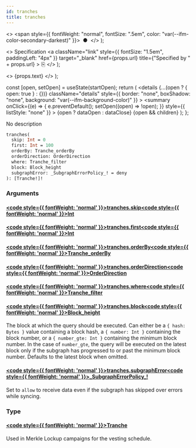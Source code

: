 ```yaml
---
id: tranches
title: tranches
---
```


<head>
  <meta content="noindex" name="robots" />
  <meta charset="utf-8" />
</head>

  <>
    <span style={{ fontWeight: "normal", fontSize: ".5em", color: "var(--ifm-color-secondary-darkest)" }}>
      &nbsp;●&nbsp;
    </span>
  </>
);

  <>
    Specification
    <a
      className="link"
      style={{ fontSize: "1.5em", paddingLeft: "4px" }}
      target="_blank"
      href={props.url}
      title={"Specified by " + props.url}
    >
      ⎘
    </a>
  </>
);

  <>
    <span className={props.class}>{props.text}</span>
  </>
);


  const [open, setOpen] = useState(startOpen);
  return (
    <details
      {...(open ? { open: true } : {})}
      className="details"
      style={{ border: "none", boxShadow: "none", background: "var(--ifm-background-color)" }}
    >
      <summary
        onClick={(e) => {
          e.preventDefault();
          setOpen((open) => !open);
        }}
        style={{ listStyle: "none" }}
      >
        {open ? dataOpen : dataClose}
      </summary>
      {open && children}
    </details>
  );
};

No description

```graphql
tranches(
  skip: Int = 0
  first: Int = 100
  orderBy: Tranche_orderBy
  orderDirection: OrderDirection
  where: Tranche_filter
  block: Block_height
  subgraphError: _SubgraphErrorPolicy_! = deny
): [Tranche!]!
```

### Arguments

#### [<code style={{ fontWeight: 'normal' }}>tranches.<b>skip</b></code>](#)<Bullet />[<code style={{ fontWeight: 'normal' }}><b>Int</b></code>](/docs/api/airdrops/graphql/the-graph/scalars/int.mdx) <Badge class="badge badge--secondary " text="scalar"/>

#### [<code style={{ fontWeight: 'normal' }}>tranches.<b>first</b></code>](#)<Bullet />[<code style={{ fontWeight: 'normal' }}><b>Int</b></code>](/docs/api/airdrops/graphql/the-graph/scalars/int.mdx) <Badge class="badge badge--secondary " text="scalar"/>

#### [<code style={{ fontWeight: 'normal' }}>tranches.<b>orderBy</b></code>](#)<Bullet />[<code style={{ fontWeight: 'normal' }}><b>Tranche_orderBy</b></code>](/docs/api/airdrops/graphql/the-graph/enums/tranche-order-by.mdx) <Badge class="badge badge--secondary " text="enum"/>

#### [<code style={{ fontWeight: 'normal' }}>tranches.<b>orderDirection</b></code>](#)<Bullet />[<code style={{ fontWeight: 'normal' }}><b>OrderDirection</b></code>](/docs/api/airdrops/graphql/the-graph/enums/order-direction.mdx) <Badge class="badge badge--secondary " text="enum"/>

#### [<code style={{ fontWeight: 'normal' }}>tranches.<b>where</b></code>](#)<Bullet />[<code style={{ fontWeight: 'normal' }}><b>Tranche_filter</b></code>](/docs/api/airdrops/graphql/the-graph/inputs/tranche-filter.mdx) <Badge class="badge badge--secondary " text="input"/>

#### [<code style={{ fontWeight: 'normal' }}>tranches.<b>block</b></code>](#)<Bullet />[<code style={{ fontWeight: 'normal' }}><b>Block_height</b></code>](/docs/api/airdrops/graphql/the-graph/inputs/block-height.mdx) <Badge class="badge badge--secondary " text="input"/>

The block at which the query should be executed. Can either be a `{ hash: Bytes }` value containing a block hash, a
`{ number: Int }` containing the block number, or a `{ number_gte: Int }` containing the minimum block number. In the
case of `number_gte`, the query will be executed on the latest block only if the subgraph has progressed to or past the
minimum block number. Defaults to the latest block when omitted.

#### [<code style={{ fontWeight: 'normal' }}>tranches.<b>subgraphError</b></code>](#)<Bullet />[<code style={{ fontWeight: 'normal' }}><b>\_SubgraphErrorPolicy\_!</b></code>](/docs/api/airdrops/graphql/the-graph/enums/subgraph-error-policy.mdx) <Badge class="badge badge--secondary badge--non_null" text="non-null"/> <Badge class="badge badge--secondary " text="enum"/>

Set to `allow` to receive data even if the subgraph has skipped over errors while syncing.

### Type

#### [<code style={{ fontWeight: 'normal' }}><b>Tranche</b></code>](/docs/api/airdrops/graphql/the-graph/objects/tranche.mdx) <Badge class="badge badge--secondary " text="object"/>

Used in Merkle Lockup campaigns for the vesting schedule.

